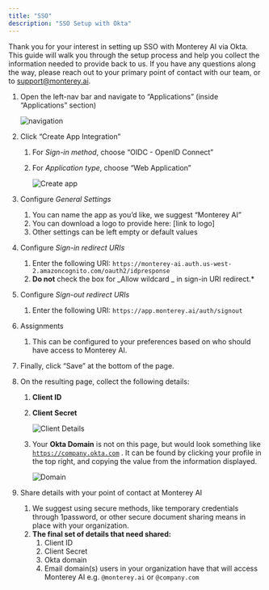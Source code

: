 ```yaml
---
title: "SSO"
description: "SSO Setup with Okta"
---
```


Thank you for your interest in setting up SSO with Monterey AI via Okta. This guide will walk you through the setup process and help you collect the information needed to provide back to us. If you have any questions along the way, please reach out to your primary point of contact with our team, or to [support@monterey.ai](mailto:support@monterey.ai).

1. Open the left-nav bar and navigate to “Applications” (inside “Applications” section)

   ![navigation](images/sso-nav-apps.png)

2. Click “Create App Integration”

   1. For _Sign-in method_, choose “OIDC - OpenID Connect”
   2. For _Application type_, choose “Web Application”

      ![Create app](images/sso-create-app.png)

3. Configure _General Settings_
   1. You can name the app as you’d like, we suggest “Monterey AI”
   2. You can download a logo to provide here: [link to logo]
   3. Other settings can be left empty or default values
4. Configure _Sign-in redirect URIs_
   1. Enter the following URI: `https://monterey-ai.auth.us-west-2.amazoncognito.com/oauth2/idpresponse`
   2. **Do not** check the box for _Allow wildcard _ in sign-in URI redirect.\*
5. Configure _Sign-out redirect URIs_
   1. Enter the following URI: `https://app.monterey.ai/auth/signout`
6. Assignments
   1. This can be configured to your preferences based on who should have access to Monterey AI.
7. Finally, click “Save” at the bottom of the page.
8. On the resulting page, collect the following details:

   1. **Client ID**
   2. **Client Secret**

      ![Client Details](images/sso-client-details.png)

   3. Your **Okta Domain** is not on this page, but would look something like [`https://company.okta.com`](https://dev-75266790-admin.okta.com/) . It can be found by clicking your profile in the top right, and copying the value from the information displayed.

      ![Domain](images/sso-domain.png)

9. Share details with your point of contact at Monterey AI
   1. We suggest using secure methods, like temporary credentials through 1password, or other secure document sharing means in place with your organization.
   2. **The final set of details that need shared:**
      1. Client ID
      2. Client Secret
      3. Okta domain
      4. Email domain(s) users in your organization have that will access Monterey AI e.g. `@monterey.ai` or `@company.com`
